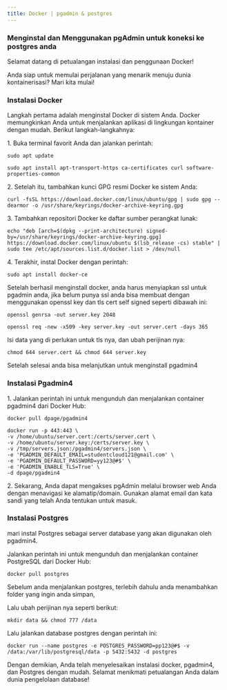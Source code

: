 ```yaml
---
title: Docker | pgadmin & postgres
---
```


### Menginstal dan Menggunakan pgAdmin untuk koneksi ke postgres anda

Selamat datang di petualangan instalasi dan penggunaan Docker!

Anda siap untuk memulai perjalanan yang menarik menuju dunia kontainerisasi? Mari kita mulai!

### Instalasi Docker

Langkah pertama adalah menginstal Docker di sistem Anda. Docker memungkinkan Anda untuk menjalankan aplikasi di lingkungan kontainer dengan mudah. Berikut langkah-langkahnya:

1\. Buka terminal favorit Anda dan jalankan perintah:

```
sudo apt update
```

```
sudo apt install apt-transport-https ca-certificates curl software-properties-common
```

2\. Setelah itu, tambahkan kunci GPG resmi Docker ke sistem Anda:

```
curl -fsSL https://download.docker.com/linux/ubuntu/gpg | sudo gpg --dearmor -o /usr/share/keyrings/docker-archive-keyring.gpg
```

3\. Tambahkan repositori Docker ke daftar sumber perangkat lunak:

```
echo "deb [arch=$(dpkg --print-architecture) signed-by=/usr/share/keyrings/docker-archive-keyring.gpg] https://download.docker.com/linux/ubuntu $(lsb_release -cs) stable" | sudo tee /etc/apt/sources.list.d/docker.list > /dev/null
```

4\. Terakhir, instal Docker dengan perintah:

```
sudo apt install docker-ce
```

Setelah berhasil menginstall docker, anda harus menyiapkan ssl untuk pgadmin anda, jika belum punya ssl anda bisa membuat dengan menggunakan openssl key dan tls cert self signed seperti dibawah ini:

```
openssl genrsa -out server.key 2048
```

```
openssl req -new -x509 -key server.key -out server.cert -days 365
```

Isi data yang di perlukan untuk tls nya, dan ubah perijinan nya:

```
chmod 644 server.cert && chmod 644 server.key
```

Setelah selesai anda bisa melanjutkan untuk menginstall pgadmin4

### Instalasi Pgadmin4

1\. Jalankan perintah ini untuk mengunduh dan menjalankan container pgadmin4 dari Docker Hub:

```
docker pull dpage/pgadmin4
```

```
docker run -p 443:443 \
-v /home/ubuntu/server.cert:/certs/server.cert \
-v /home/ubuntu/server.key:/certs/server.key \
-v /tmp/servers.json:/pgadmin4/servers.json \
-e 'PGADMIN_DEFAULT_EMAIL=studentcloud121@gmail.com' \
-e 'PGADMIN_DEFAULT_PASSWORD=yy123@#$' \
-e 'PGADMIN_ENABLE_TLS=True' \
-d dpage/pgadmin4
```

2\. Sekarang, Anda dapat mengakses pgAdmin melalui browser web Anda dengan menavigasi ke alamatip/domain. Gunakan alamat email dan kata sandi yang telah Anda tentukan untuk masuk.

### Instalasi Postgres

mari instal Postgres sebagai server database yang akan digunakan oleh pgadmin4.

Jalankan perintah ini untuk mengunduh dan menjalankan container PostgreSQL dari Docker Hub:

```
docker pull postgres
```

Sebelum anda menjalankan postgres, terlebih dahulu anda menambahkan folder yang ingin anda simpan,

Lalu ubah perijinan nya seperti berikut:

```
mkdir data && chmod 777 /data
```

Lalu jalankan database postgres dengan perintah ini:

```
docker run --name postgres -e POSTGRES_PASSWORD=pp123@#$ -v /data:/var/lib/postgresql/data -p 5432:5432 -d postgres
```

Dengan demikian, Anda telah menyelesaikan instalasi docker, pgadmin4, dan Postgres dengan mudah. Selamat menikmati petualangan Anda dalam dunia pengelolaan database!
